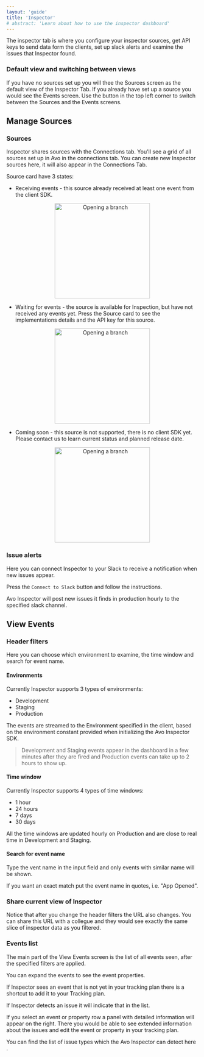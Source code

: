 ```yaml
---
layout: 'guide'
title: 'Inspector'
# abstract: 'Learn about how to use the inspector dashboard'
---
```



The inspector tab is where you configure your inspector sources, get API keys to send data form the clients, set up slack alerts and examine the issues that Inspector found.

### Default view and switching between views

If you have no sources set up you will thee the <Link passHref href="./inspector#manage-sources"><a>Sources screen</a></Link> as the default view of the Inspector Tab.
If you already have set up a source you would see the <Link passHref href="./inspector#view-events"><a>Events screen</a></Link>.
Use the button in the top left corner to switch between the Sources and the Events screens.

## Manage Sources

### Sources

Inspector shares sources with the <Link passHref href="/workspace/connections"><a>Connections</a></Link> tab.
You'll see a grid of all sources set up in Avo in the connections tab.
You can create new Inspector sources here, it will also appear in the Connections Tab.

Source card have 3 states:

- Receiving events - this source already received at least one event from the client SDK.

<center>
  <img
    width="250"
    src={require('../../images/workspace/inspector/inspector-source-receiving.png')}
    alt="Opening a branch"
  />
</center>

- Waiting for events - the source is available for Inspection, but have not received any events yet. Press
  the Source card to see the implementations details and the API key for this source.

<center>
  <img
    width="250"
    src={require('../../images/workspace/inspector/inspector-source-waiting.png')}
    alt="Opening a branch"
  />
</center>

- Coming soon - this source is not supported, there is no client SDK yet. Please <Link passHref href="/help/troubleshooting"><a>contact us</a></Link> to learn current status and planned release date.

<center>
  <img
    width="250"
    src={require('../../images/workspace/inspector/inspector-source-not-available.png')}
    alt="Opening a branch"
  />
</center>

### Issue alerts

Here you can connect Inspector to your Slack to receive a notification when new issues appear.

Press the `Connect to Slack` button and follow the instructions.

Avo Inspector will post new issues it finds in production hourly to the specified slack channel.

## View Events

### Header filters

Here you can choose which environment to examine, the time window and search for event name.

#### Environments

Currently Inspector supports 3 types of environments:

- Development
- Staging
- Production

The events are streamed to the Environment specified in the client, based on the environment constant provided when initializing the Avo Inspector SDK.

> Development and Staging events appear in the dashboard in a few minutes after they are fired and Production events can take up to 2 hours to show up.

#### Time window

Currently Inspector supports 4 types of time windows:

- 1 hour
- 24 hours
- 7 days
- 30 days

All the time windows are updated hourly on Production and are close to real time in Development and Staging.

#### Search for event name

Type the vent name in the input field and only events with similar name will be shown.

If you want an exact match put the event name in quotes, i.e. "App Opened".

### Share current view of Inspector

Notice that after you change the header filters the URL also changes. You can share this URL with a collegue and they would see exactly the same slice of inspector data as you filtered.

### Events list

The main part of the View Events screen is the list of all events seen, after the specified filters are applied.

You can expand the events to see the event properties.

If Inspector sees an event that is not yet in your tracking plan there is a shortcut to add it to your Tracking plan.

If Inspector detects an issue it will indicate that in the list.

If you select an event or property row a panel with detailed information will appear on the right. There you would be able to see extended information about the issues and edit the event or property in your tracking plan.

<Link passHref href="/explore-tracking-plan/issue-types-in-inspector">
  <a>
    You can find the list of issue types which the Avo Inspector can detect here
  </a>
</Link>
.
